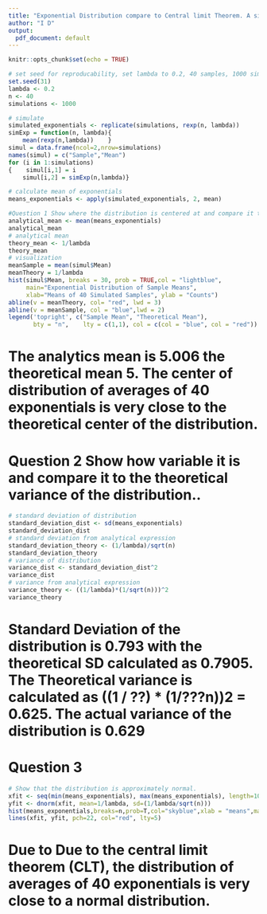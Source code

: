 ```yaml
---
title: "Exponential Distribution compare to Central limit Theorem. A simulation exercise"
author: "I D"
output:
  pdf_document: default
---
```

```r
knitr::opts_chunk$set(echo = TRUE)
```
```r
# set seed for reproducability, set lambda to 0.2, 40 samples, 1000 simulations
set.seed(31)
lambda <- 0.2
n <- 40
simulations <- 1000
```
```r
# simulate
simulated_exponentials <- replicate(simulations, rexp(n, lambda))
simExp = function(n, lambda){
    mean(rexp(n,lambda))    }
simul = data.frame(ncol=2,nrow=simulations)
names(simul) = c("Sample","Mean")
for (i in 1:simulations)
{    simul[i,1] = i
    simul[i,2] = simExp(n,lambda)}
```
```r
# calculate mean of exponentials
means_exponentials <- apply(simulated_exponentials, 2, mean)
```
```r
#Question 1 Show where the distribution is centered at and compare it to the theoretical center of the distribution.
analytical_mean <- mean(means_exponentials)
analytical_mean
# analytical mean
theory_mean <- 1/lambda
theory_mean
# visualization
meanSample = mean(simul$Mean)
meanTheory = 1/lambda
hist(simul$Mean, breaks = 30, prob = TRUE,col = "lightblue", 
     main="Exponential Distribution of Sample Means", 
     xlab="Means of 40 Simulated Samples", ylab = "Counts")
abline(v = meanTheory, col= "red", lwd = 3)
abline(v = meanSample, col = "blue",lwd = 2)
legend('topright', c("Sample Mean", "Theoretical Mean"), 
       bty = "n",    lty = c(1,1), col = c(col = "blue", col = "red"))
```
# The analytics mean is 5.006 the theoretical mean 5. The center of distribution of averages of 40 exponentials is very close to the theoretical center of the distribution.
# Question 2 Show how variable it is and compare it to the theoretical variance of the distribution..
```r
# standard deviation of distribution
standard_deviation_dist <- sd(means_exponentials)
standard_deviation_dist
# standard deviation from analytical expression
standard_deviation_theory <- (1/lambda)/sqrt(n)
standard_deviation_theory
# variance of distribution
variance_dist <- standard_deviation_dist^2
variance_dist
# variance from analytical expression
variance_theory <- ((1/lambda)*(1/sqrt(n)))^2
variance_theory
```
# Standard Deviation of the distribution is 0.793 with the theoretical SD calculated as 0.7905. The Theoretical variance is calculated as ((1 / ??) * (1/???n))2 = 0.625. The actual variance of the distribution is 0.629
# Question 3
```r
# Show that the distribution is approximately normal.
xfit <- seq(min(means_exponentials), max(means_exponentials), length=100)
yfit <- dnorm(xfit, mean=1/lambda, sd=(1/lambda/sqrt(n)))
hist(means_exponentials,breaks=n,prob=T,col="skyblue",xlab = "means",main="Density of means",ylab="density")
lines(xfit, yfit, pch=22, col="red", lty=5)
```
# Due to Due to the central limit theorem (CLT), the distribution of averages of 40 exponentials is very close to a normal distribution.




